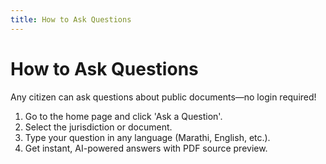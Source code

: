 ```yaml
---
title: How to Ask Questions
---
```


# How to Ask Questions

Any citizen can ask questions about public documents—no login required!

1. Go to the home page and click 'Ask a Question'.
2. Select the jurisdiction or document.
3. Type your question in any language (Marathi, English, etc.).
4. Get instant, AI-powered answers with PDF source preview.

